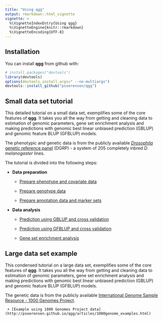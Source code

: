 ```yaml
---
title: "Using qgg"
output: rmarkdown::html_vignette
vignette: >
  %\VignetteIndexEntry{Using qgg}
  %\VignetteEngine{knitr::rmarkdown}
  %\VignetteEncoding{UTF-8}
---
```



## Installation

You can install **qgg** from github with:

```r
# install.packages("devtools")
library(devtools)
options(devtools.install.args=" --no-multiargs")
devtools::install_github("psoerensen/qgg")
```


## Small data set tutorial

This detailed tutorial on a small data set, exemplifies some of the core features of **qgg**. It takes you all the way from getting and cleaning data to estimation of genomic parameters, gene set enrichment analysis and making predictions with genomic best linear unbiased prediction (GBLUP) and genomic feature BLUP (GFBLUP) models.  
  
The phenotypic and genetic data is from the publicly available [*Drosophila* genetic reference panel](http://dgrp2.gnets.ncsu.edu/) (DGRP) - a system of 205 completely inbred *D. melanogaster* lines.  
  
The tutorial is divided into the following steps:
  
* **Data preparation**  
  
     + [Prepare phenotype and covariate data](http://psoerensen.github.io/qgg/articles/prepare_phenotype_covariate_data.html)  
     
     + [Prepare genotype data](http://psoerensen.github.io/qgg/articles/prepare_genotype_data.html)  
     
     + [Prepare annotation data and marker sets](http://psoerensen.github.io/qgg/articles/annotation_and_marker_sets.html)  
  
  
* **Data analysis**  

     + [Prediction using GBLUP and cross validation](http://psoerensen.github.io/qgg/articles/GBLUP_cross_validation.html)  
  
     + [Prediction using GFBLUP and cross validation](http://psoerensen.github.io/qgg/articles/GFBLUP_cross_validation.html)  
  
     + [Gene set enrichment analysis](http://psoerensen.github.io/qgg/articles/gsea.html)
     
## Large data set example

This condensed tutorial on a large data set, exemplifies some of the core features of **qgg**. It takes you all the way from getting and cleaning data to estimation of genomic parameters, gene set enrichment analysis and making predictions with genomic best linear unbiased prediction (GBLUP) and genomic feature BLUP (GFBLUP) models.  
  
The genetic data is from the publicly available [International Genome Sample Resource - 1000 Genomes Project](www.internationalgenome.org).  
  
     + [Example using 1000 Genomes Project data](http://psoerensen.github.io/qgg/articles/1000genome_examples.html)  
     
